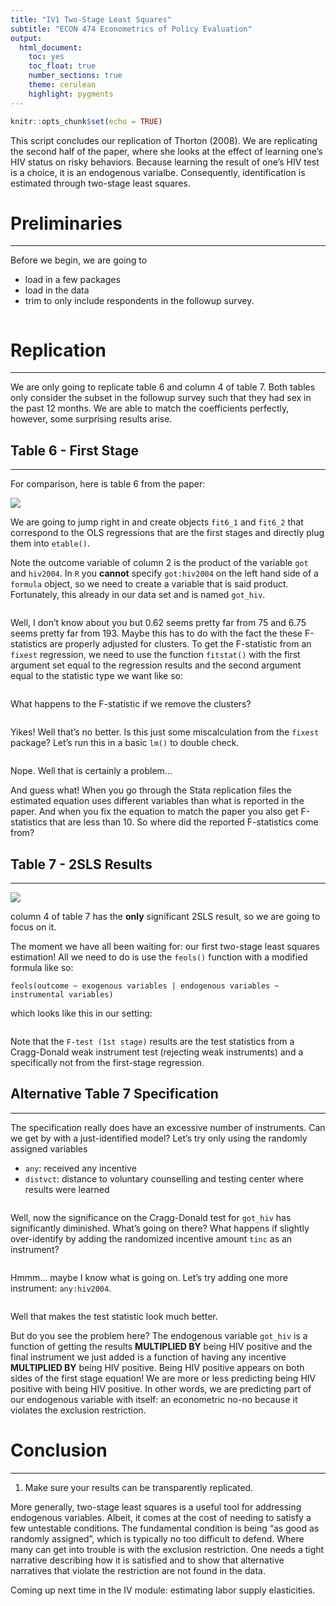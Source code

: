 ```yaml
---
title: "IV1 Two-Stage Least Squares"
subtitle: "ECON 474 Econometrics of Policy Evaluation"
output: 
  html_document:
    toc: yes
    toc_float: true
    number_sections: true
    theme: cerulean
    highlight: pygments
---
```


```r
knitr::opts_chunk$set(echo = TRUE)
```

This script concludes our replication of Thorton (2008).
We are replicating the second half of the paper, where she looks at the effect of learning one's HIV status on risky behaviors.
Because learning the result of one's HIV test is a choice, it is an endogenous varialbe.
Consequently, identification is estimated through two-stage least squares.


# Preliminaries
********************************************************************************

Before we begin, we are going to

- load in a few packages
- load in the data
- trim to only include respondents in the followup survey.

```r

```



# Replication 
********************************************************************************

We are only going to replicate table 6 and column 4 of table 7.
Both tables only consider the subset in the followup survey such that they had sex in the past 12 months.
We are able to match the coefficients perfectly, however, some surprising results arise.

## Table 6 - First Stage
**********************************************************************

For comparison, here is table 6 from the paper:

![](Thornton 2008 Table 6.png)

We are going to jump right in and create objects `fit6_1` and `fit6_2` that correspond to the OLS regressions that are the first stages and directly plug them into `etable()`.

Note the outcome variable of column 2 is the product of the variable `got` and `hiv2004`. 
In `R` you **cannot** specify `got:hiv2004` on the left hand side of a `formula` object, so we need to create a variable that is said product.
Fortunately, this already in our data set and is named `got_hiv`.

```r

```
Well, I don't know about you but 0.62 seems pretty far from 75 and 6.75 seems pretty far from 193.
Maybe this has to do with the fact the these F-statistics are properly adjusted for clusters.
To get the F-statistic from an `fixest` regression, we need to use the function `fitstat()` with the first argument set equal to the regression results and the second argument equal to the statistic type we want like so:

```r

```

What happens to the F-statistic if we remove the clusters?

```r

```
Yikes! 
Well that's no better. 
Is this just some miscalculation from the `fixest` package?
Let's run this in a basic `lm()` to double check.


```r

```

Nope.
Well that is certainly a problem...

And guess what! When you go through the Stata replication files the estimated equation uses different variables than what is reported in the paper. 
And when you fix the equation to match the paper you also get F-statistics that are less than 10.
So where did the reported F-statistics come from?

## Table 7 - 2SLS Results
**********************************************************************

![](Thornton 2008 Table 7.png)


column 4 of table 7 has the **only** significant 2SLS result, so we are going to focus on it.

The moment we have all been waiting for: our first two-stage least squares estimation!
All we need to do is use the `feols()` function with a modified formula like so:

`feols(outcome ~ exogenous variables | endogenous variables ~ instrumental variables)`

which looks like this in our setting:

```r

```
Note that the `F-test (1st stage)` results are the test statistics from a Cragg-Donald weak instrument test (rejecting weak instruments) and a specifically not from the first-stage regression.



## Alternative Table 7 Specification
**********************************************************************

The specification really does have an excessive number of instruments.
Can we get by with a just-identified model?
Let's try only using the randomly assigned variables

- `any`: received any incentive
- `distvct`: distance to voluntary counselling and testing center where results were learned

```r

```
Well, now the significance on the Cragg-Donald test for `got_hiv` has significantly diminished.
What's going on there?
What happens if slightly over-identify by adding the randomized incentive amount `tinc` as an instrument?


```r

```

Hmmm... maybe I know what is going on.
Let's try adding one more instrument: `any:hiv2004`.



```r

```

Well that makes the test statistic look much better.

But do you see the problem here?
The endogenous variable `got_hiv` is a function of getting the results **MULTIPLIED BY** being HIV positive and the final instrument we just added is a function of having any incentive **MULTIPLIED BY** being HIV positive.
Being HIV positive appears on both sides of the first stage equation!
We are more or less predicting being HIV positive with being HIV positive.
In other words, we are predicting part of our endogenous variable with itself: an econometric no-no because it violates the exclusion restriction.

# Conclusion
********************************************************************************

1. Make sure your results can be transparently replicated. 

More generally, two-stage least squares is a useful tool for addressing endogenous variables.
Albeit, it comes at the cost of needing to satisfy a few untestable conditions.
The fundamental condition is being "as good as randomly assigned", which is typically no too difficult to defend.
Where many can get into trouble is with the exclusion restriction.
One needs a tight narrative describing how it is satisfied and to show that alternative narratives that violate the restriction are not found in the data.

Coming up next time in the IV module: estimating labor supply elasticities.
